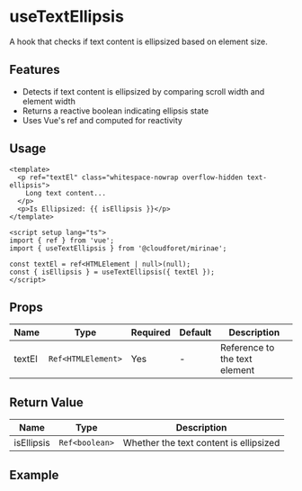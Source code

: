 
<Meta of={UseTextEllipsisStories} />

# useTextEllipsis

A hook that checks if text content is ellipsized based on element size.

## Features

- Detects if text content is ellipsized by comparing scroll width and element width
- Returns a reactive boolean indicating ellipsis state
- Uses Vue's ref and computed for reactivity

## Usage

```vue
<template>
  <p ref="textEl" class="whitespace-nowrap overflow-hidden text-ellipsis">
    Long text content...
  </p>
  <p>Is Ellipsized: {{ isEllipsis }}</p>
</template>

<script setup lang="ts">
import { ref } from 'vue';
import { useTextEllipsis } from '@cloudforet/mirinae';

const textEl = ref<HTMLElement | null>(null);
const { isEllipsis } = useTextEllipsis({ textEl });
</script>
```

## Props

| Name   | Type                | Required | Default | Description                    |
|--------|---------------------|----------|---------|--------------------------------|
| textEl | `Ref<HTMLElement>` | Yes      | -       | Reference to the text element  |

## Return Value

| Name        | Type           | Description                           |
|-------------|----------------|---------------------------------------|
| isEllipsis  | `Ref<boolean>` | Whether the text content is ellipsized |

## Example

<Canvas of={UseTextEllipsisStories.Default} /> 
